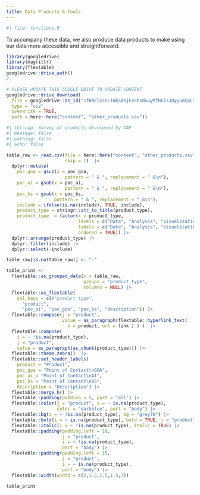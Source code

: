 ```yaml
---
title: Data Products & Tools
---
```


```r
#| file: functions.R
```

To accompany these data, we also produce data products to make using our data more accessible and straightforward.

```r
library(googledrive)
library(magrittr)
library(flextable)
googledrive::drive_auth()
2

# PLEASE UPDATE THIS GOOGLE DRIVE TO UPDATE CONTENT
googledrive::drive_download(
  file = googledrive::as_id("1fBNElCcrLTWkSAbjEoShsduuyMfHEisJDyyumCpCSAw"), #1FJe2kqkcKpgOh4YS1_QJqaPX2wvOdhGu0DkPBF-SsQs
  type = "csv",
  overwrite = TRUE,
  path = here::here("content", "other_products.csv"))
```

```r
#| tbl-cap: Survey of products developed by GAP
#| message: false
#| warning: false
#| echo: false

table_raw <- read.csv(file = here::here("content", "other_products.csv"), 
                      skip = 1)  |> 
  dplyr::mutate(
    poc_goa = gsub(x = poc_goa, 
                      pattern = " & ", replacement = " &\n"), 
    poc_ai = gsub(x = poc_ai, 
                      pattern = " & ", replacement = " &\n"), 
    poc_bs = gsub(x = poc_bs, 
                  pattern = " & ", replacement = " &\n"), 
    include = ifelse(is.na(include), TRUE, include), 
    product_type = stringr::str_to_title(product_type), 
    product_type  = factor(x = product_type, 
                           levels = c("Data", "Analysis", "Visualization Tools", "Communication"), 
                           labels = c("Data", "Analysis", "Visualization Tools", "Communication"),
                           ordered = TRUE)) |> 
  dplyr::arrange(product_type) |> 
  dplyr::filter(include) |> 
  dplyr::select(-include)

table_raw[is.na(table_raw)] <- "-"

table_print <- 
  flextable::as_grouped_data(x = table_raw, 
                             groups = "product_type", 
                             columns = NULL) |> 
  flextable::as_flextable(
    col_keys = c(#"product_type", 
      "product",
      "poc_ai", "poc_goa", "poc_bs", "description")) |> 
  flextable::compose(j = "product",
                     value = as_paragraph(flextable::hyperlink_text(
                       x = product, url = link ) ) )  |> 
  flextable::compose(
    i = ~ !is.na(product_type),
    j = "product",
    value = as_paragraph(as_chunk(product_type))) |>
  flextable::theme_zebra()  |> 
  flextable::set_header_labels(
    product = "Product", 
    poc_goa = "Point of Contact\nGOA", 
    poc_ai = "Point of Contact\nAI", 
    poc_bs = "Point of Contact\nBS", 
    description = "Description") |> 
  flextable::merge_h() |> 
  flextable::padding(padding = 5, part = "all") |>
  flextable::color(j = "product", i = ~ is.na(product_type), 
                   color = "darkblue", part = "body") |> 
  flextable::bg(i = ~ !is.na(product_type), bg = "grey70") |> 
  flextable::bold(i = ~ is.na(product_type), bold = TRUE, j = "product") |>
  flextable::italic(i = ~ !is.na(product_type), italic = TRUE) |> 
  flextable::padding(padding.left = 10, 
                     j = "product", 
                     i = ~ !is.na(product_type), 
                     part = "body") |> 
  flextable::padding(padding.left = 15, 
                     j = "product", 
                     i = ~ is.na(product_type), 
                     part = "body") |> 
  flextable::width(width = c(2,1.5,1.5,1.5,3))

table_print
```
